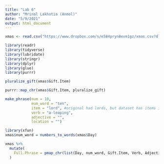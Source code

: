 ---
title: "Lab 6"
author: "Mrinal Lakhotia (Anmol)"
date: "5/9/2021"
output: html_document
---

```{r}
xmas <- read.csv("https://www.dropbox.com/s/e584pryn8evm1gz/xmas.csv?dl=1")
```

```{r}
library(readr)
library(tidyverse)
library(lubridate)
library(stringr)
library(dplyr)
library(glue)
library(purrr)

```

```{r}
pluralize_gift(xmas$Gift.Item)
```
```{r}
purrr::map_chr(xmas$Gift.Item, pluralize_gift)
```

```{r}
make_phrase(num = 10, 
            num_word = "ten", 
            item = "lord", #original had lords, but dataset has items in singular form
            verb = "a-leaping", 
            adjective = "", 
            location = "")
```

```{r}
library(xfun)
xmas$num_word = numbers_to_words(xmas$Day)
```

```{r}
xmas %>%
  mutate(
    Full.Phrase = pmap_chr(list(Day, num_word, Gift.Item, Verb, Adjective, Location), make_phrase)
  )
```


